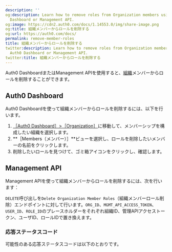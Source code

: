 ```yaml
---
description: ''
og:description: Learn how to remove roles from Organization members using the Auth0
  Dashboard or Management API.
og:image: https://cdn2.auth0.com/docs/1.14553.0/img/share-image.png
og:title: 組織メンバーからロールを削除する
og:url: https://auth0.com/docs/
permalink: remove-member-roles
title: 組織メンバーからロールを削除する
twitter:description: Learn how to remove roles from Organization members using the
  Auth0 Dashboard or Management API.
twitter:title: 組織メンバーからロールを削除する
---
```


Auth0 DashboardまたはManagement APIを使用すると、[組織](/organizations/organizations-overview)メンバーからロールを削除することができます。

## Auth0 Dashboard

Auth0 Dashboardを使って組織メンバーからロールを削除するには、以下を行います。

1. [［Auth0 Dashboard］>［Organization］](%24%7Bmanage_url%7D/#/organizations)に移動して、メンバーシップを構成したい組織を選択します。
2. **［Members（メンバー）］**ビューを選択し、ロールを削除したいメンバーの名前をクリックします。
3. 削除したいロールを見つけて、ゴミ箱アイコンをクリックし、確認します。

## Management API

Management APIを使って組織メンバーからロールを削除するには、次を行います：
 
`DELETE`呼び出しを`Delete Organization Member Roles`（組織メンバーロール削除）エンドポイントに対して行います。`ORG_ID`、`MGMT_API_ACCESS_TOKEN`、`USER_ID`、`ROLE_ID`のプレースホルダーをそれぞれ組織ID、管理APIアクセストークン、ユーザID、ロールIDで置き換えます。







### 応答ステータスコード

可能性のある応答ステータスコードは以下のとおりです。